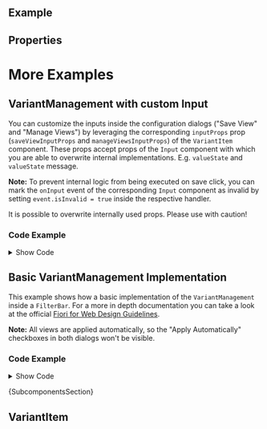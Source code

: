 
<Meta of={ComponentStories} />

<DocsHeader />

<br />

## Example

<Canvas of={ComponentStories.Default} />

## Properties

<ControlsWithNote of={ComponentStories.Default} />

# More Examples

## VariantManagement with custom Input

You can customize the inputs inside the configuration dialogs ("Save View" and "Manage Views") by leveraging the corresponding `inputProps` prop (`saveViewInputProps` and `manageViewsInputProps`) of the `VariantItem` component.
These props accept props of the `Input` component with which you are able to overwrite internal implementations. E.g. `valueState` and `valueState` message.

**Note:** To prevent internal logic from being executed on save click, you can mark the `onInput` event of the corresponding `Input` component as invalid by setting `event.isInvalid = true` inside the respective handler.

<MessageStrip hideCloseButton>It is possible to overwrite internally used props. Please use with caution!</MessageStrip>

<Canvas of={ComponentStories.WithCustomValidation} sourceState="none" />

### Code Example

<details style={{ marginBlockEnd: "2rem" }}>

<summary>Show Code</summary>

```jsx
export const VariantManagementWithCustomValidation = () => {
  const [valueStateSaveView, setValueStateSaveView] = useState(undefined);
  const [customSaveViewVariantText, setCustomSaveViewVariantText] = useState(
    'Only alphanumeric chars in Save View input'
  );
  const [valueStateManageViews, setValueStateManageViews] = useState(undefined);
  const [customManageViewsVariantText, setCustomManageViewsVariantText] = useState('Max 12 chars');

  const handleSaveViewInput = (e) => {
    // only allow alphanumeric and space characters
    if (!e.target.value.match(/^[a-z0-9\s]+$/i)) {
      // mark variant as invalid (prevent internal logic from being applied)
      e.isInvalid = true;
      setValueStateSaveView(ValueState.Error);
    } else {
      // mark variant as valid again
      e.isInvalid = false;
      setValueStateSaveView(undefined);
    }
  };
  const handleSaveAs = (e) => {
    setCustomSaveViewVariantText(e.detail.children);
  };

  const handleManageViewInput = (e) => {
    // only 12 or fewer characters
    if (e.target.value.length > 12) {
      // mark variant as invalid (prevent internal logic from being applied)
      e.isInvalid = true;
      setValueStateManageViews(ValueState.Error);
    } else {
      // mark variant as valid again
      e.isInvalid = false;
      setValueStateManageViews(undefined);
    }
  };
  const handleSaveManageViews = (e) => {
    // if is custom manage view variant and is not in error state, set children to new value
    const isCustomManageViewsItem = e.detail.updatedVariants.find((item) => item['data-custom-manage-views']);
    if (!valueStateManageViews && isCustomManageViewsItem) {
      setCustomManageViewsVariantText(isCustomManageViewsItem.children);
    }
  };
  return (
    <VariantManagement onSaveAs={handleSaveAs} onSaveManageViews={handleSaveManageViews}>
      <VariantItem
        data-custom-save-view
        saveViewInputProps={{
          valueState: valueStateSaveView,
          valueStateMessage: valueStateSaveView ? (
            <div>Only alphanumeric and space characters allowed!</div>
          ) : undefined,
          onInput: handleSaveViewInput
        }}
      >
        {customSaveViewVariantText}
      </VariantItem>
      <VariantItem
        data-custom-manage-views
        selected
        manageViewsInputProps={{
          valueState: valueStateManageViews,
          valueStateMessage: valueStateManageViews ? <div>No more than 12 characters allowed!</div> : undefined,
          onInput: handleManageViewInput
        }}
      >
        {customManageViewsVariantText}
      </VariantItem>
    </VariantManagement>
  );
};
```

</details>

## Basic VariantManagement Implementation

This example shows how a basic implementation of the `VariantManagement` inside a `FilterBar`. For a more in depth documentation you can take a look at the official [Fiori for Web Design Guidelines](https://experience.sap.com/fiori-design-web/variant-management/).

**Note:** All views are applied automatically, so the "Apply Automatically" checkboxes in both dialogs won't be visible.

<Canvas of={ComponentStories.WithFilterBarImplementation} sourceState="none" />

### Code Example

<details style={{ marginBlockEnd: "2rem" }}>

<summary>Show Code</summary>

```tsx
function FilterBarWithVariantManagement() {
  const [selectedVariant, setSelectedVariant] = useState('Standard');
  const [defaultVariant, setDefaultVariant] = useState('Standard');
  const [customVariants, setCustomVariants] = useState<VariantItemPropTypes[]>([]);
  const [isDirty, setIsDirty] = useState(false);
  const [checkIfDiry, setCheckIfDirty] = useState(false);

  // this should be persisted (e.g. by the local storage of the browser or on the server)
  const initialVariantValues = useRef({
    Standard: {
      selectedCountry: 'Indonesia',
      date: '',
      selectedCodes: {}
    }
  });

  const filterReducer = (state, action) => {
    const { payload, type } = action;
    setCheckIfDirty(true);
    switch (type) {
      case 'selectedCountry':
        return { ...state, selectedCountry: payload };
      case 'date':
        return { ...state, date: payload };
      case 'selectedCodes':
        return { ...state, selectedCodes: payload };
      case 'changeVariant':
        return payload;
      default:
        console.warn('Unknown action type!');
        return state;
    }
  };

  const [filters, dispatchFiltersChange] = useReducer(filterReducer, initialVariantValues.current.Standard);
  const { selectedCountry, date, selectedCodes } = filters;

  const handleSelectChange = (e) => {
    const { selectedOption } = e.detail;
    dispatchFiltersChange({ type: 'selectedCountry', payload: selectedOption.textContent });
  };
  const handleDateChange = (e) => {
    dispatchFiltersChange({ type: 'date', payload: e.detail.value });
  };
  const handleSelectedCodesChange = (e) => {
    dispatchFiltersChange({
      type: 'selectedCodes',
      payload: e.detail.items.reduce((acc, cur) => {
        acc[cur.dataset.code] = true;
        return acc;
      }, {})
    });
  };

  const handleSaveAs = (e) => {
    const {
      variantItem: _omit,
      selected: _omit2,
      readOnly: _omit3,
      labelReadOnly: _omit4,
      ...variantItemProps
    } = e.detail;
    if (variantItemProps.isDefault) {
      setDefaultVariant(variantItemProps.children);
    }
    setCustomVariants((prev) => [...prev, { ...variantItemProps, author: 'Current User' }]);
    initialVariantValues.current[variantItemProps.children] = filters;
    setSelectedVariant(variantItemProps.children);
    setIsDirty(false);
  };

  const handleSave = (e) => {
    const { variantItem: _omit, selected: _omit2, ...variantItemProps } = e.detail;
    initialVariantValues.current[variantItemProps.children] = filters;
    setIsDirty(false);
  };

  const handleSaveManageViews = (e) => {
    const { deletedVariants, updatedVariants } = e.detail;
    deletedVariants.forEach((variant) => {
      delete initialVariantValues.current[variant.children];
      setCustomVariants((prev) => prev.filter((item) => item.children !== variant.children));
    });
    updatedVariants.forEach((variant) => {
      const { variantItem: _omit, selected: _omit2, ...variantItemProps } = variant;
      initialVariantValues.current[variant.children] = variantItemProps;
      if (variant.isDefault) {
        setDefaultVariant(variant.children);
      }
      if (variant.selected) {
        setSelectedVariant(variant.children);
      }
      setCustomVariants((prev) => {
        return prev.map((item) => {
          if (item.children === variant.prevVariant.children) {
            return variantItemProps;
          }
          return item;
        });
      });
    });
  };

  const handleSelect = (e) => {
    const privateSelectedVariant = e.detail.selectedVariant.children;
    dispatchFiltersChange({
      type: 'changeVariant',
      payload: initialVariantValues.current[privateSelectedVariant]
    });
    setSelectedVariant(privateSelectedVariant);
  };

  useEffect(() => {
    if (checkIfDiry) {
      const hasChanged = Object.entries(initialVariantValues.current[selectedVariant]).some(([key, val]) => {
        if (key === 'selectedCodes') {
          const selectedCodesLength = Object.keys(filters.selectedCodes).length;
          if (selectedCodesLength > 0 && Object.keys(val).length !== selectedCodesLength) {
            return true;
          }
          return Object.entries(filters.selectedCodes).some(([code, bool]) => {
            return val[code] !== bool;
          });
        }
        return filters[key] !== val;
      });
      setCheckIfDirty(false);
      setIsDirty(hasChanged);
    }
  }, [checkIfDiry, selectedVariant]);

  return (
    <>
      <FilterBar
        header={
          <VariantManagement
            hideApplyAutomatically
            dirtyState={isDirty}
            onSaveAs={handleSaveAs}
            onSave={handleSave}
            onSelect={handleSelect}
            onSaveManageViews={handleSaveManageViews}
          >
            <VariantItem
              selected={selectedVariant === 'Standard'}
              global
              isDefault={defaultVariant === 'Standard'}
              author="SAP"
              readOnly
              labelReadOnly
            >
              Standard
            </VariantItem>
            {customVariants.map((variantItemProps) => {
              return (
                <VariantItem
                  key={variantItemProps.children}
                  {...variantItemProps}
                  selected={selectedVariant === variantItemProps.children}
                  isDefault={defaultVariant === variantItemProps.children}
                >
                  {variantItemProps.children}
                </VariantItem>
              );
            })}
          </VariantManagement>
        }
      >
        <FilterGroupItem label="Countries">
          <Select onChange={handleSelectChange}>
            <Option selected={selectedCountry === 'Indonesia'}>Indonesia</Option>
            <Option selected={selectedCountry === 'Costa Rica'}>Costa Rica</Option>
            <Option selected={selectedCountry === 'Slovakia'}>Slovakia</Option>
            <Option selected={selectedCountry === 'Iceland'}>Iceland</Option>
            <Option selected={selectedCountry === 'Malta'}>Malta</Option>
            <Option selected={selectedCountry === 'Guyana'}>Guyana</Option>
            <Option selected={selectedCountry === 'Spain'}>Spain</Option>
            <Option selected={selectedCountry === 'Austria'}>Austria</Option>
          </Select>
        </FilterGroupItem>
        <FilterGroupItem label="Date">
          <DatePicker value={date} onChange={handleDateChange} />
        </FilterGroupItem>
        <FilterGroupItem label="Company Code">
          <MultiComboBox onSelectionChange={handleSelectedCodesChange}>
            <MultiComboBoxItem text="001" selected={selectedCodes['001']} data-code="001" />
            <MultiComboBoxItem text="002" selected={selectedCodes['002']} data-code="002" />
            <MultiComboBoxItem text="003" selected={selectedCodes['003']} data-code="003" />
            <MultiComboBoxItem text="004" selected={selectedCodes['004']} data-code="004" />
            <MultiComboBoxItem text="005" selected={selectedCodes['005']} data-code="005" />
          </MultiComboBox>
        </FilterGroupItem>
      </FilterBar>
      <Form
        style={{ marginBlockStart: '2rem' }}
        columnsS={1}
        columnsM={1}
        columnsL={1}
        columnsXL={1}
        labelSpanM={2}
        labelSpanL={2}
        labelSpanXL={2}
      >
        <FormItem label="Current View">
          <Text>{selectedVariant}</Text>
        </FormItem>
        <FormGroup titleText="Filters">
          <FormItem label="Selected Country">
            <Text>{selectedCountry}</Text>
          </FormItem>
          <FormItem label="Selected Date">
            <Text>{date}</Text>
          </FormItem>
          <FormItem label="Selected Company Codes">
            <Text>{Object.keys(selectedCodes).join(', ')}</Text>
          </FormItem>
        </FormGroup>
      </Form>
    </>
  );
}
```

</details>

<Markdown>{SubcomponentsSection}</Markdown>

## VariantItem

<Description of={VariantItem} />

<ArgTypes of={VariantItem} />

<Footer />
